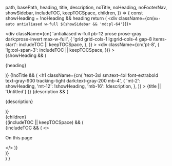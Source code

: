
  path,
  basePath,
  heading,
  title,
  description,
  noTitle,
  noHeading,
  noFooterNav,
  showSidebar,
  includeTOC,
  keepTOCSpace,
  children,
}) => {
  const showHeading = !noHeading && heading
  return (
    <div className={cn(`mx-auto antialiased w-full ${showSidebar && 'md:pl-64'}`)}>
      <div className="max-w-full px-8">
        <div className="max-w-screen-xl mx-auto">
          <div
            className={cn(
              'antialiased w-full pb-12 prose prose-gray dark:prose-invert max-w-full',
              {
                'grid grid-cols-1 lg:grid-cols-4 gap-8 items-start': includeTOC || keepTOCSpace,
              },
            )}
          >
            <div
              className={cn('pt-8', {
                'lg:col-span-3': includeTOC || keepTOCSpace,
              })}
            >
              <main>
                {showHeading && (
                  <p className="not-prose text-sm font-semibold text-primary-600 mb-0">{heading}</p>
                )}
                {!noTitle && (
                  <h1
                    className={cn(
                      'text-3xl sm:text-4xl font-extrabold text-gray-900 tracking-tight dark:text-gray-200 mb-4',
                      {
                        'mt-2': showHeading,
                        'mt-12': !showHeading,
                        'mb-16': !description,
                      },
                    )}
                  >
                    {title || 'Untitled'}
                  </h1>
                )}
                {description && (
                  <p className="text-gray-500 dark:text-gray-400 text-lg mb-16 mt-0">
                    {description}
                  </p>
                )}
                <div className="relative w-full max-w-full underline-links">{children}</div>
              </main>
              <Footer path={path} basePath={basePath} includeNav={!noFooterNav} />
            </div>
            {(includeTOC || keepTOCSpace) && (
              <div className="sticky z-20 top-24 overflow-y-auto hidden lg:block pt-8">
                {includeTOC && (
                  <>
                    <p className="not-prose mb-2 text-sm font-semibold text-gray-900 dark:text-white/80">
                      On this page
                    </p>
                    <TOC offset={120} />
                  </>
                )}
              </div>
            )}
          </div>
        </div>
      </div>
    </div>
  )
}

<AppContainer includeTOC />
